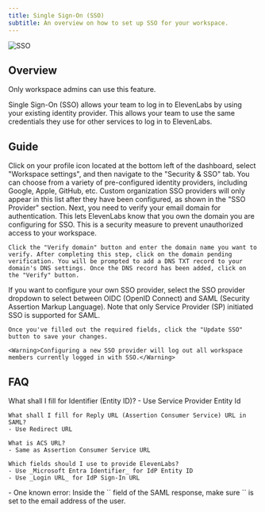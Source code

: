 ```yaml
---
title: Single Sign-On (SSO)
subtitle: An overview on how to set up SSO for your workspace.
---
```


<img
  src="/assets/images/product-guides/workspaces/workspace-sso.png"
  alt="SSO"
  className="w-full rounded-lg"
/>

## Overview

<Info> Only workspace admins can use this feature. </Info>

Single Sign-On (SSO) allows your team to log in to ElevenLabs by using your existing identity provider. This allows your team to use the same credentials they use for other services to log in to ElevenLabs.

## Guide

<Steps>
  <Step title="Access your SSO settings">
    Click on your profile icon located at the bottom left of the dashboard, select "Workspace settings", and then navigate to the "Security & SSO" tab.
  </Step>
  <Step title="Choose identity providers">
    You can choose from a variety of pre-configured identity providers, including Google, Apple, GitHub, etc. Custom organization SSO providers will only appear in this list after they have been configured, as shown in the "SSO Provider" section.
  </Step>
  <Step title="Verify your email domain">
    Next, you need to verify your email domain for authentication. This lets ElevenLabs know that you own the domain you are configuring for SSO. This is a security measure to prevent unauthorized access to your workspace.

    Click the "Verify domain" button and enter the domain name you want to verify. After completing this step, click on the domain pending verification. You will be prompted to add a DNS TXT record to your domain's DNS settings. Once the DNS record has been added, click on the "Verify" button.

  </Step>
  <Step title="Configure SSO">
    If you want to configure your own SSO provider, select the SSO provider dropdown to select between OIDC (OpenID Connect) and SAML (Security Assertion Markup Language). Note that only Service Provider (SP) initiated SSO is supported for SAML.

    Once you've filled out the required fields, click the "Update SSO" button to save your changes.

    <Warning>Configuring a new SSO provider will log out all workspace members currently logged in with SSO.</Warning>

  </Step>
</Steps>

## FAQ

<AccordionGroup>
  <Accordion title="Microsoft Entra Identifier / Azure AD - SAML">
    What shall I fill for Identifier (Entity ID)?
    - Use Service Provider Entity Id

    What shall I fill for Reply URL (Assertion Consumer Service) URL in SAML?
    - Use Redirect URL

    What is ACS URL?
    - Same as Assertion Consumer Service URL

    Which fields should I use to provide ElevenLabs?
    - Use _Microsoft Entra Identifier_ for IdP Entity ID
    - Use _Login URL_ for IdP Sign-In URL

  </Accordion>
  <Accordion title="I am getting the error 'Unable to login with saml.workspace...'">
    - One known error: Inside the `<saml:Subject>` field of the SAML response, make sure `<saml:NameID>` is set to the email address of the user.
  </Accordion>
</AccordionGroup>
